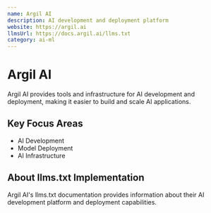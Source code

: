 ```yaml
---
name: Argil AI
description: AI development and deployment platform
website: https://argil.ai
llmsUrl: https://docs.argil.ai/llms.txt
category: ai-ml
---
```


# Argil AI

Argil AI provides tools and infrastructure for AI development and deployment, making it easier to build and scale AI applications.

## Key Focus Areas

- AI Development
- Model Deployment
- AI Infrastructure

## About llms.txt Implementation

Argil AI's llms.txt documentation provides information about their AI development platform and deployment capabilities.

